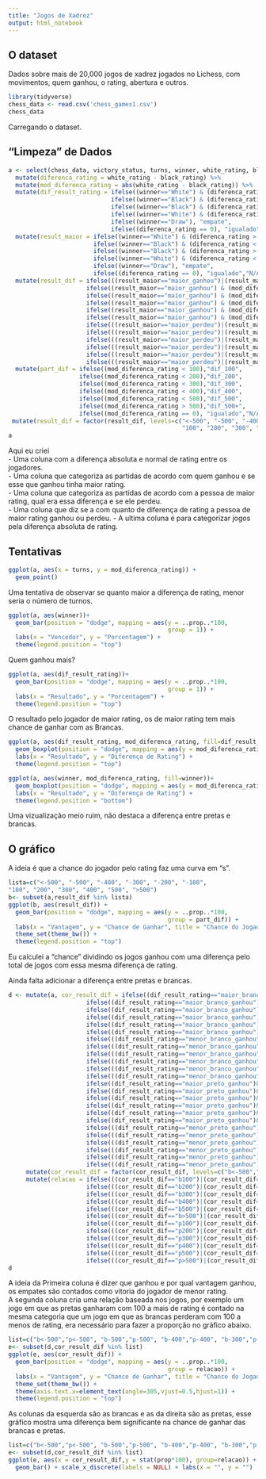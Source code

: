 ---
title: "Jogos de Xadrez"
output: html_notebook
---

## O dataset
Dados sobre mais de 20,000 jogos de xadrez jogados no Lichess, com movimentos, quem ganhou, o rating, abertura e outros.  
```{r warning=FALSE}
library(tidyverse)
chess_data <- read.csv('chess_games1.csv')
chess_data
```
Carregando o dataset.

## "Limpeza" de Dados

```{r}
a <- select(chess_data, victory_status, turns, winner, white_rating, black_rating) %>% 
  mutate(diferenca_rating = white_rating - black_rating) %>% 
  mutate(mod_diferenca_rating = abs(white_rating - black_rating)) %>%
  mutate(dif_result_rating = ifelse((winner=="White") & (diferenca_rating > 0),"maior_branco_ganhou",
                             ifelse((winner=="Black") & (diferenca_rating < 0),"maior_preto_ganhou",
                             ifelse((winner=="Black") & (diferenca_rating > 0),"menor_preto_ganhou",
                             ifelse((winner=="White") & (diferenca_rating < 0),"menor_branco_ganhou",
                             ifelse((winner=="Draw"), "empate",
                             ifelse((diferenca_rating == 0), "igualado","N/A"))))))) %>% 
  mutate(result_maior = ifelse((winner=="White") & (diferenca_rating > 0),"maior_ganhou",
                        ifelse((winner=="Black") & (diferenca_rating < 0),"maior_ganhou",
                        ifelse((winner=="Black") & (diferenca_rating > 0),"maior_perdeu",
                        ifelse((winner=="White") & (diferenca_rating < 0),"maior_perdeu",
                        ifelse((winner=="Draw"), "empate",
                        ifelse((diferenca_rating == 0), "igualado","N/A"))))))) %>% 
  mutate(result_dif = ifelse(((result_maior=="maior_ganhou")|(result_maior =="igualado")) & (mod_diferenca_rating < 100),"100",
                      ifelse((result_maior=="maior_ganhou") & (mod_diferenca_rating < 200),"200",
                      ifelse((result_maior=="maior_ganhou") & (mod_diferenca_rating < 300),"300",
                      ifelse((result_maior=="maior_ganhou") & (mod_diferenca_rating < 400),"400",
                      ifelse((result_maior=="maior_ganhou") & (mod_diferenca_rating < 500),"500",
                      ifelse((result_maior=="maior_ganhou") & (mod_diferenca_rating > 500),">500",
                      ifelse(((result_maior=="maior_perdeu")|(result_maior=="empate")|(result_maior=="igualado"))& (mod_diferenca_rating < 100),"-100",
                      ifelse(((result_maior=="maior_perdeu")|(result_maior=="empate"))& (mod_diferenca_rating < 200),"-200",
                      ifelse(((result_maior=="maior_perdeu")|(result_maior=="empate"))& (mod_diferenca_rating < 300),"-300",
                      ifelse(((result_maior=="maior_perdeu")|(result_maior=="empate"))& (mod_diferenca_rating < 400),"-400",
                      ifelse(((result_maior=="maior_perdeu")|(result_maior=="empate"))& (mod_diferenca_rating < 500),"-500",
                      ifelse(((result_maior=="maior_perdeu")|(result_maior=="empate"))& (mod_diferenca_rating > 500),"<-500",0))))))))))))) %>% 
  mutate(part_dif = ifelse((mod_diferenca_rating < 100),"dif_100",
                    ifelse((mod_diferenca_rating < 200),"dif_200",
                    ifelse((mod_diferenca_rating < 300),"dif_300",
                    ifelse((mod_diferenca_rating < 400),"dif_400",
                    ifelse((mod_diferenca_rating < 500),"dif_500",
                    ifelse((mod_diferenca_rating > 500),"dif_500+",
                    ifelse((mod_diferenca_rating == 0), "igualado","N/A")))))))) %>% 
 mutate(result_dif = factor(result_dif, levels=c("<-500", "-500", "-400", "-300", "-200", "-100", 
                                                 "100", "200", "300", "400", "500", ">500")))
a
```
Aqui eu criei  
- Uma coluna com a diferença absoluta e normal de rating entre os jogadores.  
- Uma coluna que categoriza as partidas de acordo com quem ganhou e se esse que ganhou tinha maior rating.  
- Uma coluna que categoriza as partidas de acordo com a pessoa de maior rating, qual era essa diferença e se ele perdeu.  
- Uma coluna que diz se a com quanto de diferença de rating a pessoa de maior rating ganhou ou perdeu.
- A ultima coluna é para categorizar jogos pela diferença absoluta de rating.

## Tentativas

```{r}
ggplot(a, aes(x = turns, y = mod_diferenca_rating)) +
  geom_point()
```
Uma tentativa de observar se quanto maior a diferença de rating, menor seria o número de turnos.

```{r}
ggplot(a, aes(winner))+
  geom_bar(position = "dodge", mapping = aes(y = ..prop..*100,
                                             group = 1)) +
  labs(x = "Vencedor", y = "Porcentagem") +
  theme(legend.position = "top")
```
  Quem ganhou mais?  
  
```{r}
ggplot(a, aes(dif_result_rating))+
  geom_bar(position = "dodge", mapping = aes(y = ..prop..*100,
                                             group = 1)) +
  labs(x = "Resultado", y = "Porcentagem") +
  theme(legend.position = "top")
```
O resultado pelo jogador de maior rating, os de maior rating tem mais chance de ganhar com as Brancas.


```{r}
ggplot(a, aes(dif_result_rating, mod_diferenca_rating, fill=dif_result_rating)) +
  geom_boxplot(position = "dodge", mapping = aes(y = mod_diferenca_rating)) +
  labs(x = "Resultado", y = "Diferença de Rating") +
  theme(legend.position = "top")
```

```{r}
ggplot(a, aes(winner, mod_diferenca_rating, fill=winner))+
  geom_boxplot(position = "dodge", mapping = aes(y = mod_diferenca_rating)) +
  labs(x = "Resultado", y = "Diferença de Rating") +
  theme(legend.position = "bottom")
```
Uma vizualização meio ruim, não destaca a diferença entre pretas e brancas.

## O gráfico

A ideia é que a chance do jogador pelo rating faz uma curva em "s".

```{r}
lista=c("<-500", "-500", "-400", "-300", "-200", "-100", 
"100", "200", "300", "400", "500", ">500")
b<- subset(a,result_dif %in% lista)
ggplot(b, aes(result_dif)) +
  geom_bar(position = "dodge", mapping = aes(y = ..prop..*100,
                                             group = part_dif)) +
  labs(x = "Vantagem", y = "Chance de Ganhar", title = "Chance do Jogador Ganhar no Xadrez") + 
  theme_set(theme_bw()) +
  theme(legend.position = "top")
```

Eu calculei a "chance" dividindo os jogos ganhou com uma diferença pelo total de jogos com essa mesma diferença de rating.

Ainda falta adicionar a diferença entre pretas e brancas.

```{r}
d <- mutate(a, cor_result_dif = ifelse((dif_result_rating=="maior_branco_ganhou") & (part_dif=="dif_100"),"b100",
                      ifelse((dif_result_rating=="maior_branco_ganhou") & (part_dif=="dif_200"),"b200",
                      ifelse((dif_result_rating=="maior_branco_ganhou") & (part_dif=="dif_300"),"b300",
                      ifelse((dif_result_rating=="maior_branco_ganhou") & (part_dif=="dif_400"),"b400",
                      ifelse((dif_result_rating=="maior_branco_ganhou") & (part_dif=="dif_500"),"b500",
                      ifelse((dif_result_rating=="maior_branco_ganhou") & (part_dif=="dif_500+"),"b>500",
                      ifelse(((dif_result_rating=="menor_branco_ganhou")|(dif_result_rating=="empate"))& (part_dif=="dif_100"),"b-100",
                      ifelse(((dif_result_rating=="menor_branco_ganhou")|(dif_result_rating=="empate"))& (part_dif=="dif_200"),"b-200",
                      ifelse(((dif_result_rating=="menor_branco_ganhou")|(dif_result_rating=="empate"))& (part_dif=="dif_300"),"b-300",
                      ifelse(((dif_result_rating=="menor_branco_ganhou")|(dif_result_rating=="empate"))& (part_dif=="dif_400"),"b-400",
                      ifelse(((dif_result_rating=="menor_branco_ganhou")|(dif_result_rating=="empate"))& (part_dif=="dif_500"),"b-500",
                      ifelse(((dif_result_rating=="menor_branco_ganhou")|(dif_result_rating=="empate"))& (part_dif=="dif_500+"),"b<-500",
                      ifelse((dif_result_rating=="maior_preto_ganhou")& (part_dif=="dif_100"),"p100",
                      ifelse((dif_result_rating=="maior_preto_ganhou")& (part_dif=="dif_200"),"p200",
                      ifelse((dif_result_rating=="maior_preto_ganhou")& (part_dif=="dif_300"),"p300",
                      ifelse((dif_result_rating=="maior_preto_ganhou")& (part_dif=="dif_400"),"p400",
                      ifelse((dif_result_rating=="maior_preto_ganhou")& (part_dif=="dif_500"),"p500",
                      ifelse((dif_result_rating=="maior_preto_ganhou")& (part_dif=="dif_500+"),"p>500",
                      ifelse(((dif_result_rating=="menor_preto_ganhou")|(dif_result_rating=="empate"))& (part_dif=="dif_100"),"p-100",
                      ifelse(((dif_result_rating=="menor_preto_ganhou")|(dif_result_rating=="empate"))& (part_dif=="dif_200"),"p-200",
                      ifelse(((dif_result_rating=="menor_preto_ganhou")|(dif_result_rating=="empate"))& (part_dif=="dif_300"),"p-300",
                      ifelse(((dif_result_rating=="menor_preto_ganhou")|(dif_result_rating=="empate"))& (part_dif=="dif_400"),"p-400",
                      ifelse(((dif_result_rating=="menor_preto_ganhou")|(dif_result_rating=="empate"))& (part_dif=="dif_500"),"p-500",
                      ifelse(((dif_result_rating=="menor_preto_ganhou")|(dif_result_rating=="empate"))& (part_dif=="dif_500+"),"p<-500",0 ))))))))))))))))))))))))) %>%
     mutate(cor_result_dif = factor(cor_result_dif, levels=c("b<-500","p<-500", "b-500","p-500", "b-400","p-400", "b-300","p-300", "b-200","p-200", "b-100","p-100","b100","p100", "b200","p200", "b300","p300", "b400","p400", "b500","p500", "b>500","p>500"))) %>% 
     mutate(relacao = ifelse(((cor_result_dif=="b100")|(cor_result_dif=="p-100")),"b>p100",
                      ifelse(((cor_result_dif=="b200")|(cor_result_dif=="p-200")),"b>p200",
                      ifelse(((cor_result_dif=="b300")|(cor_result_dif=="p-300")),"b>p300",
                      ifelse(((cor_result_dif=="b400")|(cor_result_dif=="p-400")),"b>p400",
                      ifelse(((cor_result_dif=="b500")|(cor_result_dif=="p-500")),"b>p500",
                      ifelse(((cor_result_dif=="b>500")|(cor_result_dif=="p<-500")),"b>p500+",
                      ifelse(((cor_result_dif=="p100")|(cor_result_dif=="b-100")),"p>b100",
                      ifelse(((cor_result_dif=="p200")|(cor_result_dif=="b-200")),"p>b200",
                      ifelse(((cor_result_dif=="p300")|(cor_result_dif=="b-300")),"p>b300",
                      ifelse(((cor_result_dif=="p400")|(cor_result_dif=="b-400")),"p>b400",
                      ifelse(((cor_result_dif=="p500")|(cor_result_dif=="b-500")),"p>b500",
                      ifelse(((cor_result_dif=="p>500")|(cor_result_dif=="b<-500")),"p>b500+",0)))))))))))))
d
```
A ideia da Primeira coluna é dizer que ganhou e por qual vantagem ganhou, os empates são contados como vitoria do jogador de menor rating.  
A segunda coluna cria uma relação baseada nos jogos, por exemplo um jogo em que as pretas ganharam com 100 a mais de rating é contado na mesma
categoria que um jogo em que as brancas perderam com 100 a menos de rating, era necessário para fazer a proporção no gráfico abaixo.  

```{r}
list=c("b<-500","p<-500", "b-500","p-500", "b-400","p-400", "b-300","p-300", "b-200","p-200", "b-100","p-100","b100","p100", "b200","p200", "b300","p300", "b400","p400", "b500","p500", "b>500","p>500")
e<- subset(d,cor_result_dif %in% list)
ggplot(e, aes(cor_result_dif)) +
  geom_bar(position = "dodge", mapping = aes(y = ..prop..*100,
                                             group = relacao)) +
  labs(x = "Vantagem", y = "Chance de Ganhar", title = "Chance do Jogador Ganhar no Xadrez") + 
  theme_set(theme_bw()) +
  theme(axis.text.x=element_text(angle=305,vjust=0.5,hjust=1)) +
  theme(legend.position = "top")
```

As colunas da esquerda são as brancas e as da direita são as pretas, esse gráfico mostra uma diferença bem significante na chance de ganhar das brancas e pretas.
```{r}
list=c("b<-500","p<-500", "b-500","p-500", "b-400","p-400", "b-300","p-300", "b-200","p-200", "b-100","p-100","b100","p100", "b200","p200", "b300","p300", "b400","p400", "b500","p500", "b>500","p>500")
e<- subset(d,cor_result_dif %in% list)
ggplot(e, aes(x = cor_result_dif,y = stat(prop*100), group=relacao)) +
  geom_bar() + scale_x_discrete(labels = NULL) + labs(x = "", y = "")
 
```

